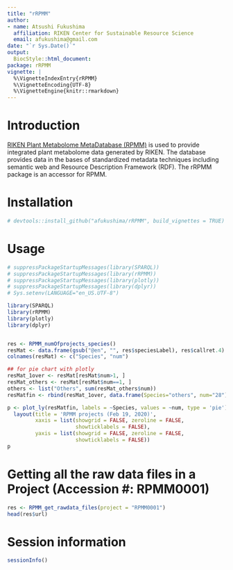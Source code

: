 ```yaml
---
title: "rRPMM"
author:
- name: Atsushi Fukushima
  affiliation: RIKEN Center for Sustainable Resource Science
  email: afukushima@gmail.com
date: "`r Sys.Date()`"
output:
  BiocStyle::html_document:
package: rRPMM
vignette: |
  %\VignetteIndexEntry{rRPMM}
  %\VignetteEncoding{UTF-8}
  %\VignetteEngine{knitr::rmarkdown}
---
```


# Introduction
[RIKEN Plant Metabolome MetaDatabase (RPMM)](http://metabobank.riken.jp/) is 
used to provide integrated plant metabolome data generated by RIKEN. 
The database provides data in the bases of standardized metadata techniques 
including semantic web and Resource Description Framework (RDF). 
The rRPMM package is an accessor for RPMM.

# Installation

```R
# devtools::install_github("afukushima/rRPMM", build_vignettes = TRUE)
```

# Usage

```r
# suppressPackageStartupMessages(library(SPARQL))
# suppressPackageStartupMessages(library(rRPMM))
# suppressPackageStartupMessages(library(plotly))
# suppressPackageStartupMessages(library(dplyr))
# Sys.setenv(LANGUAGE="en_US.UTF-8") 

library(SPARQL)
library(rRPMM)
library(plotly)
library(dplyr)


res <- RPMM_numOfprojects_species()
resMat <- data.frame(gsub("@en", "", res$speciesLabel), res$callret.4)
colnames(resMat) <- c("Species", "num")

## for pie chart with plotly
resMat_1over <- resMat[resMat$num>1, ]
resMat_others <- resMat[resMat$num==1, ]
others <- list("Others", sum(resMat_others$num))
resMatfin <- rbind(resMat_1over, data.frame(Species="others", num="28"))

p <- plot_ly(resMatfin, labels = ~Species, values = ~num, type = 'pie') %>%
  layout(title = 'RPMM projects (Feb 19, 2020)',
         xaxis = list(showgrid = FALSE, zeroline = FALSE, 
                      showticklabels = FALSE),
         yaxis = list(showgrid = FALSE, zeroline = FALSE, 
                      showticklabels = FALSE))
p

```

# Getting all the raw data files in a Project (Accession #: RPMM0001)

```r
res <- RPMM_get_rawdata_files(project = "RPMM0001")
head(res$url)
```

# Session information {.unnumbered}

```r
sessionInfo()
```
